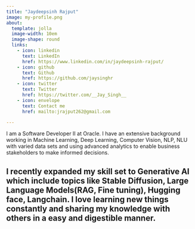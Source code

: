 ```yaml
---
title: "Jaydeepsinh Rajput"
image: my-profile.png
about:
  template: jolla
  image-width: 10em
  image-shape: round
  links:
    - icon: linkedin
      text: LinkedIn
      href: https://www.linkedin.com/in/jaydeepsinh-rajput/
    - icon: github
      text: Github
      href: https://github.com/jaysinghr
    - icon: twitter
      text: Twitter
      href: https://twitter.com/__Jay_Singh__
    - icon: envelope
      text: Contact me
      href: mailto:jrajput262@gmail.com

---
```

I am a Software Developer II at Oracle. I have an extensive background working in Machine Learning, Deep Learning, Computer Vision, NLP, NLU with varied data sets and using advanced analytics to enable business stakeholders to make informed decisions.

I recently expanded my skill set to Generative AI which include topics like Stable Diffusion, Large Language Models(RAG, Fine tuning), Hugging face, Langchain. I love learning new things constantly and sharing my knowledge with others in a easy and digestible manner.
---
